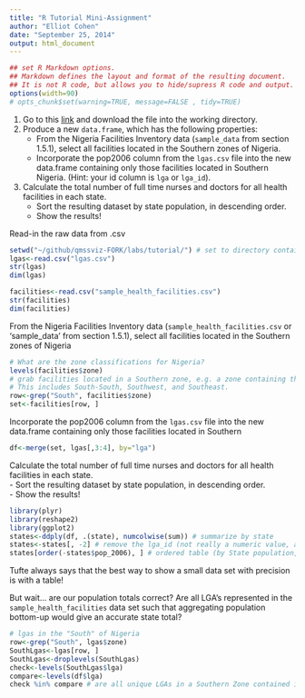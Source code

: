 ```yaml
---
title: "R Tutorial Mini-Assignment"
author: "Elliot Cohen"
date: "September 25, 2014"
output: html_document
---
```

```r
## set R Markdown options. 
## Markdown defines the layout and format of the resulting document. 
## It is not R code, but allows you to hide/supress R code and output.
options(width=90)
# opts_chunk$set(warning=TRUE, message=FALSE , tidy=TRUE)
```

1. Go to this [link](http://bit.ly/1fj3sjD) and download the file into the working directory.  
2. Produce a new `data.frame`, which has the following properties:
    + From the Nigeria Facilities Inventory data (`sample_data` from section 1.5.1), select all facilities located in the Southern zones of Nigeria.
    + Incorporate the pop2006 column from the `lgas.csv` file into the new data.frame containing only those facilities located in Southern Nigeria. (Hint: your id column is `lga` or `lga_id`).  
3. Calculate the total number of full time nurses and doctors for all health facilities in each state.
    + Sort the resulting dataset by state population, in descending order.
    + Show the results!  

Read-in the raw data from .csv
```r
setwd("~/github/qmssviz-FORK/labs/tutorial/") # set to directory containing data files
lgas<-read.csv("lgas.csv")
str(lgas)
dim(lgas)

facilities<-read.csv("sample_health_facilities.csv")
str(facilities)
dim(facilities)
```

From the Nigeria Facilities Inventory data (`sample_health_facilities.csv` or 'sample_data' from section 1.5.1), select all facilities located in the Southern zones of Nigeria
```r
# What are the zone classifications for Nigeria?
levels(facilities$zone)
# grab facilities located in a Southern zone, e.g. a zone containing the regular expression "South". 
# This includes South-South, Southwest, and Southeast.
row<-grep("South", facilities$zone)
set<-facilities[row, ]
```

Incorporate the pop2006 column from the `lgas.csv` file into the new data.frame containing only those facilities located in Southern
```r
df<-merge(set, lgas[,3:4], by="lga")
```

Calculate the total number of full time nurses and doctors for all health facilities in each state.  
  - Sort the resulting dataset by state population, in descending order.  
  - Show the results! 
```r
library(plyr)
library(reshape2)
library(ggplot2)
states<-ddply(df, .(state), numcolwise(sum)) # summarize by state
states<-states[, -2] # remove the lga_id (not really a numeric value, and thus not additive). Should have been a factor or character string.
states[order(-states$pop_2006), ] # ordered table (by State population, decreasing)
```
Tufte always says that the best way to show a small data set with precision is with a table!

But wait... are our population totals correct? Are all LGA's represented in the `sample_health_facilities` data set such that aggregating population bottom-up would give an accurate state total?
```r
# lgas in the "South" of Nigeria
row<-grep("South", lgas$zone)
SouthLgas<-lgas[row, ]
SouthLgas<-droplevels(SouthLgas)
check<-levels(SouthLgas$lga)
compare<-levels(df$lga)
check %in% compare # are all unique LGAs in a Southern Zone contained in the sample_health_facilies subset?  NO!
```